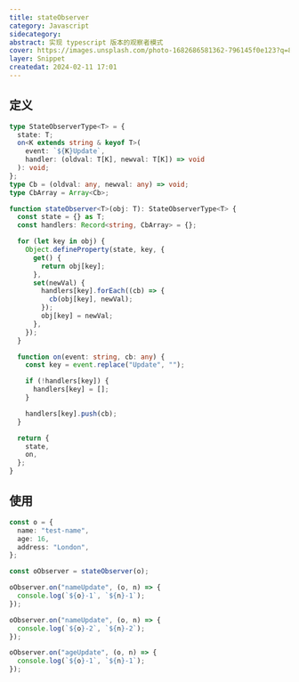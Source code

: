 ```yaml
---
title: stateObserver
category: Javascript
sidecategory:
abstract: 实现 typescript 版本的观察者模式
cover: https://images.unsplash.com/photo-1682686581362-796145f0e123?q=80&w=2670&auto=format&fit=crop&ixlib=rb-4.0.3&ixid=M3wxMjA3fDF8MHxwaG90by1wYWdlfHx8fGVufDB8fHx8fA%3D%3D
layer: Snippet
createdat: 2024-02-11 17:01
---
```



## 定义

```ts
type StateObserverType<T> = {
  state: T;
  on<K extends string & keyof T>(
    event: `${K}Update`,
    handler: (oldval: T[K], newval: T[K]) => void
  ): void;
};
type Cb = (oldval: any, newval: any) => void;
type CbArray = Array<Cb>;

function stateObserver<T>(obj: T): StateObserverType<T> {
  const state = {} as T;
  const handlers: Record<string, CbArray> = {};

  for (let key in obj) {
    Object.defineProperty(state, key, {
      get() {
        return obj[key];
      },
      set(newVal) {
        handlers[key].forEach((cb) => {
          cb(obj[key], newVal);
        });
        obj[key] = newVal;
      },
    });
  }

  function on(event: string, cb: any) {
    const key = event.replace("Update", "");

    if (!handlers[key]) {
      handlers[key] = [];
    }

    handlers[key].push(cb);
  }

  return {
    state,
    on,
  };
}
```

## 使用

```ts
const o = {
  name: "test-name",
  age: 16,
  address: "London",
};

const oObserver = stateObserver(o);

oObserver.on("nameUpdate", (o, n) => {
  console.log(`${o}-1`, `${n}-1`);
});

oObserver.on("nameUpdate", (o, n) => {
  console.log(`${o}-2`, `${n}-2`);
});

oObserver.on("ageUpdate", (o, n) => {
  console.log(`${o}-1`, `${n}-1`);
});
```

<Observer />


